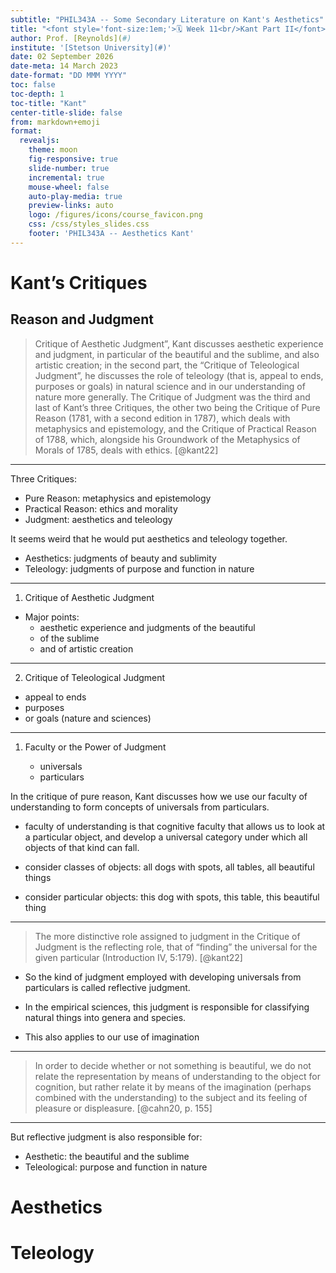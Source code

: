 ```yaml
---
subtitle: "PHIL343A -- Some Secondary Literature on Kant's Aesthetics"
title: "<font style='font-size:1em;'>🗓️ Week 11<br/>Kant Part II</font>"
author: Prof. [Reynolds](#)
institute: '[Stetson University](#)'
date: 02 September 2026
date-meta: 14 March 2023
date-format: "DD MMM YYYY"
toc: false
toc-depth: 1
toc-title: "Kant"
center-title-slide: false
from: markdown+emoji
format:
  revealjs:
    theme: moon
    fig-responsive: true
    slide-number: true
    incremental: true
    mouse-wheel: false
    auto-play-media: true
    preview-links: auto
    logo: /figures/icons/course_favicon.png
    css: /css/styles_slides.css
    footer: 'PHIL343A -- Aesthetics Kant'
---
```


# Kant's Critiques

## Reason and Judgment

::: {.r-fit-text}

> Critique of Aesthetic Judgment”, Kant discusses aesthetic experience and judgment, in particular of the beautiful and the sublime, and also artistic creation; in the second part, the “Critique of Teleological Judgment”, he discusses the role of teleology (that is, appeal to ends, purposes or goals) in natural science and in our understanding of nature more generally. The Critique of Judgment was the third and last of Kant’s three Critiques, the other two being the Critique of Pure Reason (1781, with a second edition in 1787), which deals with metaphysics and epistemology, and the Critique of Practical Reason of 1788, which, alongside his Groundwork of the Metaphysics of Morals of 1785, deals with ethics. [@kant22]

:::

---

Three Critiques:

* Pure Reason: metaphysics and epistemology
* Practical Reason: ethics and morality
* Judgment: aesthetics and teleology

::: {.notes}

It seems weird that he would put aesthetics and teleology together.

* Aesthetics: judgments of beauty and sublimity
* Teleology: judgments of purpose and function in nature

:::

---

1. Critique of Aesthetic Judgment

  * Major points:
    * aesthetic experience and judgments of the beautiful
    * of the sublime
    * and of artistic creation

---

2. Critique of Teleological Judgment

  * appeal to ends
  * purposes
  * or goals (nature and sciences)

---

1. Faculty or the Power of Judgment

   * universals
   * particulars

::: {.notes}

In the critique of pure reason, Kant discusses how we use our faculty of understanding to form concepts of universals from particulars.

* faculty of understanding is that cognitive faculty that allows us to look at a particular object, and develop a universal category under which all objects of that kind can fall.

* consider classes of objects: all dogs with spots, all tables, all beautiful things

* consider particular objects: this dog with spots, this table, this beautiful thing

:::

---

> The more distinctive role assigned to judgment in the Critique of Judgment is the reflecting role, that of “finding” the universal for the given particular (Introduction IV, 5:179). [@kant22]

* So the kind of judgment employed with developing universals from particulars is called reflective judgment.

* In the empirical sciences, this judgment is responsible for classifying natural things into genera and species.

* This also applies to our use of imagination

---

::: {.r-fit-text}

>  In order to decide whether or not something is
beautiful, we do not relate the representation by
means of understanding to the object for
cognition, but rather relate it by means of the
imagination (perhaps combined with the
understanding) to the subject and its feeling of
pleasure or displeasure. [@cahn20, p. 155]

:::

---

But reflective judgment is also responsible for:

* Aesthetic: the beautiful and the sublime
* Teleological: purpose and function in nature

# Aesthetics

# Teleology
